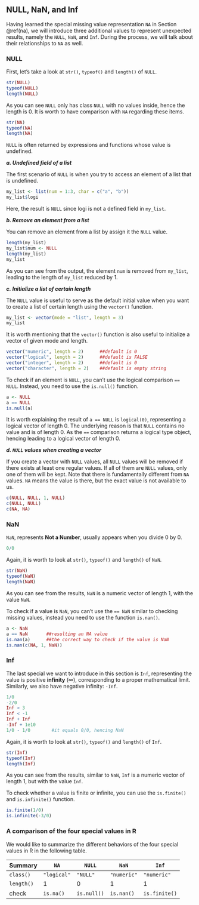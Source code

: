 ## NULL, NaN, and Inf {#null}

Having learned the special missing value representation `NA`  in Section \@ref(na), we will introduce three additional values to represent unexpected results, namely the `NULL`, `NaN`, and `Inf`. During the process, we will talk about their relationships to `NA` as well.

### NULL

First, let's take a look at `str()`, `typeof()` and `length()` of `NULL`. 
```r
str(NULL)
typeof(NULL)
length(NULL)
```
As you can see `NULL` only has class `NULL` with no values inside, hence the length is 0. It is worth to have comparison with `NA` regarding these items.
```r
str(NA)
typeof(NA)
length(NA)
```


`NULL` is often returned by expressions and functions whose value is undefined. 

***a. Undefined field of a list***

The first scenario of `NULL` is when you try to access an element of a list that is undefined. 
```r
my_list <- list(num = 1:3, char = c("a", "b"))
my_list$logi
```
Here, the result is `NULL` since logi is not a defined field in `my_list`. 

***b. Remove an element from a list***

You can remove an element from a list by assign it the `NULL` value.
```r
length(my_list)
my_list$num <- NULL
length(my_list)
my_list
```
As you can see from the output, the element `num` is removed from `my_list`, leading to the length of `my_list` reduced by 1.

***c. Initialize a list of certain length***

The `NULL` value is useful to serve as the default initial value when you want to create a list of certain length using the `vector()` function. 

```r
my_list <- vector(mode = "list", length = 3)
my_list
```

It is worth mentioning that the `vector()` function is also useful to initialize a vector of given mode and length. 
```r
vector("numeric", length = 2)      ##default is 0
vector("logical", length = 2)      ##default is FALSE
vector("integer", length = 2)      ##default is 0
vector("character", length = 2)    ##default is empty string
```

To check if an element is `NULL`, you can't use the logical comparison `== NULL`. Instead, you need to use the `is.null()` function.

```r
a <- NULL
a == NULL      
is.null(a)
```

It is worth explaining the result of `a == NULL` is `logical(0)`, representing a logical vector of length 0. The underlying reason is that `NULL` contains no value and is of length 0. As the `==` comparison returns a logical type object, hencing leading to a logical vector of length 0. 


***d. `NULL` values when creating a vector***

If you create a vector with `NULL` values, all `NULL` values will be removed if there exists at least one regular values. If all of them are `NULL` values, only one of them will be kept. Note that there is fundamentally different from `NA` values. `NA` means the value is there, but the exact value is not available to us. 

```r
c(NULL, NULL, 1, NULL)
c(NULL, NULL)
c(NA, NA)
```

### NaN {#NaN}

`NaN`, represents **Not a Number**, usually appears when you divide 0 by 0. 
```r
0/0
```

Again, it is worth to look at `str()`, `typeof()` and `length()` of `NaN`.

```r
str(NaN)
typeof(NaN)
length(NaN)
```

As you can see from the results, `NaN` is a numeric vector of length 1, with the value `NaN`. 

To check if a value is `NaN`, you can't use the `== NaN` similar to checking missing values, instead you need to use the function `is.nan()`.
```r
a <- NaN
a == NaN       ##resulting an NA value
is.nan(a)      ##the correct way to check if the value is NaN
is.nan(c(NA, 1, NaN))
```


### Inf {#Inf}

The last special we want to introduce in this section is `Inf`, representing the value is positive **infinity** ($\infty$), corresponding to a proper mathematical limit. Similarly, we also have negative infinity: `-Inf`. 
```r
1/0
-2/0
Inf > 3
Inf < -1
Inf + Inf
-Inf + 1e10
1/0 - 1/0        #it equals 0/0, hencing NaN
```

Again, it is worth to look at `str()`, `typeof()` and `length()` of `Inf`.

```r
str(Inf)
typeof(Inf)
length(Inf)
```

As you can see from the results, similar to `NaN`, `Inf` is a numeric vector of length 1, but with the value `Inf`. 

To check whether a value is finite or infinite, you can use the `is.finite()` and `is.infinite()` function. 
```r
is.finite(1/0)
is.infinite(-3/0)
```

### A comparison of the four special values in R

We would like to summarize the different behaviors of the four special values in R in the following table. 

Summary   |`NA`      | `NULL`     | `NaN`      | `Inf`
----------|----------|------------|------------|--------------
`class()` |`"logical"` | `"NULL"`     |`"numeric"`   |`"numeric"`
`length()`|   1      |   0        |   1        |  1
check     |`is.na()` | `is.null()`| `is.nan()` | `is.finite()`


